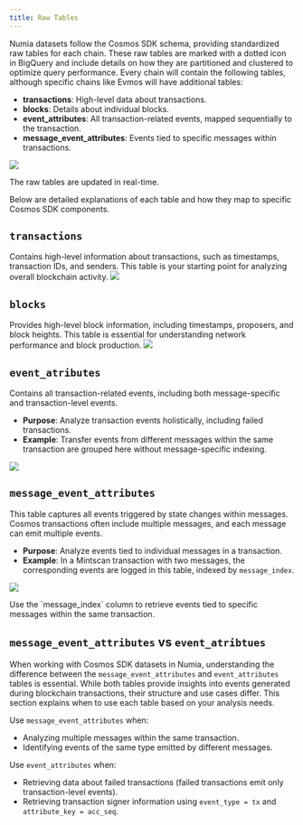 ```yaml
---
title: Raw Tables
---
```



Numia datasets follow the Cosmos SDK schema, providing standardized raw tables for each chain. These raw tables are marked with a dotted icon in BigQuery and include details on how they are partitioned and clustered to optimize query performance. Every chain will contain the following tables, although specific chains like Evmos will have additional tables:

- **transactions**: High-level data about transactions.
- **blocks**: Details about individual blocks.
- **event_attributes**: All transaction-related events, mapped sequentially to the transaction.
- **message_event_attributes**: Events tied to specific messages within transactions.

<Image 
  src="media/sql/raw-tables-1.png" 
  size="100%"
/>

<Callout type="info" title="Update frequency">
The raw tables are updated in real-time. 
</Callout>

Below are detailed explanations of each table and how they map to specific Cosmos SDK components.

## `transactions` 
Contains high-level information about transactions, such as timestamps, transaction IDs, and senders. This table is your starting point for analyzing overall blockchain activity.
<Image 
  src="media/sql/raw-tables-2.png" 
  size="50%"
/>    


## `blocks` 
Provides high-level block information, including timestamps, proposers, and block heights. This table is essential for understanding network performance and block production.
<Image 
  src="media/sql/raw-tables-3.png" 
  size="50%"
/>


## `event_atributes`
Contains all transaction-related events, including both message-specific and transaction-level events.

- **Purpose**: Analyze transaction events holistically, including failed transactions.
- **Example**: Transfer events from different messages within the same transaction are grouped here without message-specific indexing.

<Image 
  src="media/sql/raw-tables-4.png" 
  size="100%"
/>

## `message_event_attributes`
This table captures all events triggered by state changes within messages. Cosmos transactions often include multiple messages, and each message can emit multiple events.

- **Purpose**: Analyze events tied to individual messages in a transaction.
- **Example**: In a Mintscan transaction with two messages, the corresponding events are logged in this table, indexed by `message_index`.

<Image 
  src="media/sql/raw-tables-5.png" 
  size="100%"
/>

<Callout type="success" title="Key Feature">
Use the `message_index` column to retrieve events tied to specific messages within the same transaction.
</Callout>

## `message_event_attributes` vs `event_atribtues`
When working with Cosmos SDK datasets in Numia, understanding the difference between the `message_event_attributes` and `event_attributes` tables is essential. While both tables provide insights into events generated during blockchain transactions, their structure and use cases differ. This section explains when to use each table based on your analysis needs. 

Use `message_event_attributes` when:
- Analyzing multiple messages within the same transaction.
- Identifying events of the same type emitted by different messages.

Use `event_attributes` when:
- Retrieving data about failed transactions (failed transactions emit only transaction-level events).
- Retrieving transaction signer information using `event_type = tx` and `attribute_key = acc_seq`.